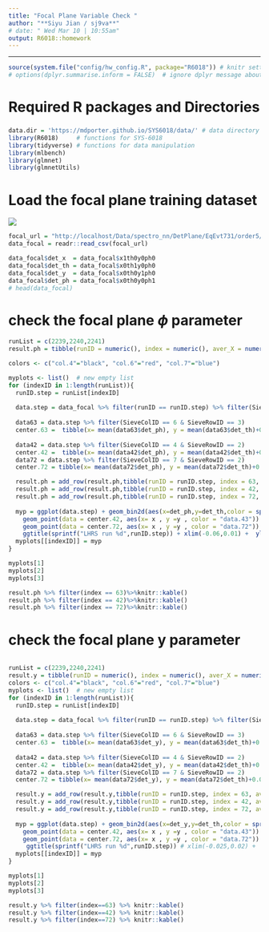 ```yaml
---
title: "Focal Plane Variable Check " 
author: "**Siyu Jian / sj9va**"
# date: " Wed Mar 10 | 10:55am"
output: R6018::homework
---
```


*******************************************
```r
source(system.file("config/hw_config.R", package="R6018")) # knitr settings
# options(dplyr.summarise.inform = FALSE)  # ignore dplyr message about grouping
```


# Required R packages and Directories

### {.solution}
```r
data.dir = 'https://mdporter.github.io/SYS6018/data/' # data directory
library(R6018)     # functions for SYS-6018
library(tidyverse) # functions for data manipulation   
library(mlbench)
library(glmnet)
library(glmnetUtils) 
```
# Load the focal plane training dataset
![](https://raw.githubusercontent.com/Jiansiyu/spectrometer_nn/main/dataGenerator/resource/runList.png)


```r
focal_url = "http://localhost/Data/spectro_nn/DetPlane/EqEvt731/order5/combine_detplane.csv" 
data_focal = readr::read_csv(focal_url)

data_focal$det_x  = data_focal$x1th0y0ph0
data_focal$det_th = data_focal$x0th1y0ph0
data_focal$det_y  = data_focal$x0th0y1ph0
data_focal$det_ph = data_focal$x0th0y0ph1
# head(data_focal)
```


# check the focal plane $\phi$ parameter



```r
runList = c(2239,2240,2241)
result.ph = tibble(runID = numeric(), index = numeric(), aver_X = numeric(), aver_Y = numeric())

colors <- c("col.4"="black", "col.6"="red", "col.7"="blue")

myplots <- list()  # new empty list
for (indexID in 1:length(runList)){
  runID.step = runList[indexID] 
  
  data.step = data_focal %>% filter(runID == runID.step) %>% filter(SieveColID == 4 | SieveColID == 6 | SieveColID == 7)
  
  data63 = data.step %>% filter(SieveColID == 6 & SieveRowID == 3)
  center.63 =  tibble(x= mean(data63$det_ph), y = mean(data63$det_th)+0.005)
  
  data42 = data.step %>% filter(SieveColID == 4 & SieveRowID == 2)
  center.42 =  tibble(x= mean(data42$det_ph), y = mean(data42$det_th)+0.005)
  data72 = data.step %>% filter(SieveColID == 7 & SieveRowID == 2)
  center.72 = tibble(x= mean(data72$det_ph), y = mean(data72$det_th)+0.005)

  result.ph = add_row(result.ph,tibble(runID = runID.step, index = 63, aver_X = center.63$x, aver_Y = center.63$y))
  result.ph = add_row(result.ph,tibble(runID = runID.step, index = 42, aver_X = center.42$x, aver_Y = center.42$y))
  result.ph = add_row(result.ph,tibble(runID = runID.step, index = 72, aver_X = center.72$x, aver_Y = center.72$y))
  
  myp = ggplot(data.step) + geom_bin2d(aes(x=det_ph,y=det_th,color = sprintf("col.%d",SieveColID)),bins=300) + geom_point(data = center.63, aes(x= x , y =y , color = "data.63")) +
    geom_point(data = center.42, aes(x= x , y =y , color = "data.43")) +
    geom_point(data = center.72, aes(x= x , y =y , color = "data.72")) +
    ggtitle(sprintf("LHRS run %d",runID.step)) + xlim(-0.06,0.01) +  ylim(0.93,1.05)
  myplots[[indexID]] = myp
}

myplots[1]
myplots[2]
myplots[3]

result.ph %>% filter(index == 63)%>%knitr::kable()
result.ph %>% filter(index == 42)%>%knitr::kable()
result.ph %>% filter(index == 72)%>%knitr::kable()
```
# check the focal plane y parameter

```r

```




```r
runList = c(2239,2240,2241)
result.y = tibble(runID = numeric(), index = numeric(), aver_X = numeric(), aver_Y = numeric())
colors <- c("col.4"="black", "col.6"="red", "col.7"="blue")
myplots <- list()  # new empty list
for (indexID in 1:length(runList)){
  runID.step = runList[indexID] 
  
  data.step = data_focal %>% filter(runID == runID.step) %>% filter(SieveColID == 4 | SieveColID == 6 | SieveColID == 7)
  
  data63 = data.step %>% filter(SieveColID == 6 & SieveRowID == 3)
  center.63 =  tibble(x= mean(data63$det_y), y = mean(data63$det_th)+0.005)
  
  data42 = data.step %>% filter(SieveColID == 4 & SieveRowID == 2)
  center.42 =  tibble(x= mean(data42$det_y), y = mean(data42$det_th)+0.005)
  data72 = data.step %>% filter(SieveColID == 7 & SieveRowID == 2)
  center.72 = tibble(x= mean(data72$det_y), y = mean(data72$det_th)+0.005)

  result.y = add_row(result.y,tibble(runID = runID.step, index = 63, aver_X = center.63$x, aver_Y = center.63$y))
  result.y = add_row(result.y,tibble(runID = runID.step, index = 42, aver_X = center.42$x, aver_Y = center.42$y))
  result.y = add_row(result.y,tibble(runID = runID.step, index = 72, aver_X = center.72$x, aver_Y = center.72$y))
  
  myp = ggplot(data.step) + geom_bin2d(aes(x=det_y,y=det_th,color = sprintf("col.%d",SieveColID)),bins=300) + geom_point(data = center.63, aes(x= x , y =y , color = "data.63")) +
    geom_point(data = center.42, aes(x= x , y =y , color = "data.43")) +
    geom_point(data = center.72, aes(x= x , y =y , color = "data.72")) +
     ggtitle(sprintf("LHRS run %d",runID.step)) # xlim(-0.025,0.02) +  ylim(-0.025,0.02) +
  myplots[[indexID]] = myp
}

myplots[1]
myplots[2]
myplots[3]

result.y %>% filter(index==63) %>% knitr::kable()
result.y %>% filter(index==42) %>% knitr::kable()
result.y %>% filter(index==72) %>% knitr::kable()
```

